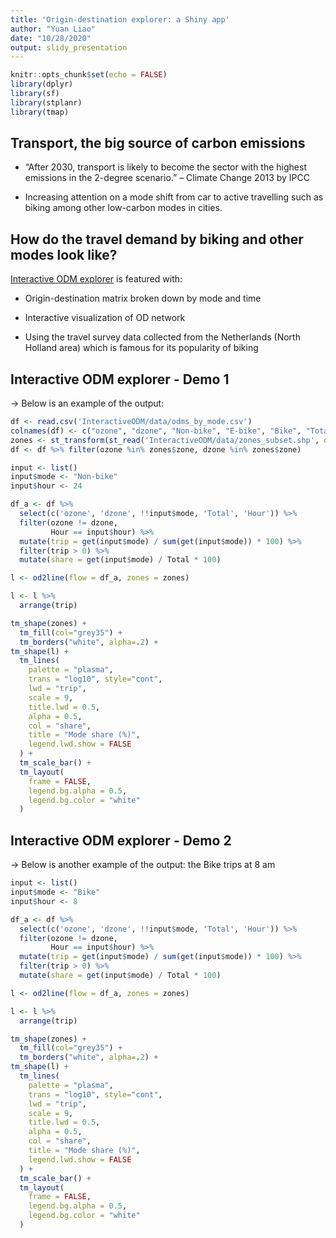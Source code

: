 ```yaml
---
title: 'Origin-destination explorer: a Shiny app'
author: "Yuan Liao"
date: "10/28/2020"
output: slidy_presentation
---
```


```r
knitr::opts_chunk$set(echo = FALSE)
library(dplyr)
library(sf)
library(stplanr)
library(tmap)
```

## Transport, the big source of carbon emissions
- "After 2030, transport is likely to become the sector with the highest emissions in the 2-degree scenario." -- Climate Change 2013 by IPCC

- Increasing attention on a mode shift from car to active travelling such as biking among other low-carbon modes in cities.

## How do the travel demand by biking and other modes look like?
[Interactive ODM explorer](https://yuanliao.shinyapps.io/InteractiveODM/) is featured with:

- Origin-destination matrix broken down by mode and time

- Interactive visualization of OD network

- Using the travel survey data collected from the Netherlands (North Holland area) which is famous for its popularity of biking

## Interactive ODM explorer - Demo 1

-> Below is an example of the output: 

```r
df <- read.csv('InteractiveODM/data/odms_by_mode.csv')
colnames(df) <- c("ozone", "dzone", "Non-bike", "E-bike", "Bike", "Total", 'Hour')
zones <- st_transform(st_read('InteractiveODM/data/zones_subset.shp', quiet = TRUE), crs = 4326)
df <- df %>% filter(ozone %in% zones$zone, dzone %in% zones$zone)

input <- list()
input$mode <- "Non-bike"
input$hour <- 24

df_a <- df %>%
  select(c('ozone', 'dzone', !!input$mode, 'Total', 'Hour')) %>%
  filter(ozone != dzone,
         Hour == input$hour) %>%
  mutate(trip = get(input$mode) / sum(get(input$mode)) * 100) %>%
  filter(trip > 0) %>%
  mutate(share = get(input$mode) / Total * 100)

l <- od2line(flow = df_a, zones = zones)

l <- l %>%
  arrange(trip)

tm_shape(zones) +
  tm_fill(col="grey35") +
  tm_borders("white", alpha=.2) + 
tm_shape(l) +
  tm_lines(
    palette = "plasma", 
    trans = "log10", style="cont",
    lwd = "trip",
    scale = 9,
    title.lwd = 0.5,
    alpha = 0.5,
    col = "share",
    title = "Mode share (%)",
    legend.lwd.show = FALSE
  ) +
  tm_scale_bar() +
  tm_layout(
    frame = FALSE,
    legend.bg.alpha = 0.5,
    legend.bg.color = "white"
  )
```

## Interactive ODM explorer - Demo 2
-> Below is another example of the output: the Bike trips at 8 am

```r
input <- list()
input$mode <- "Bike"
input$hour <- 8

df_a <- df %>%
  select(c('ozone', 'dzone', !!input$mode, 'Total', 'Hour')) %>%
  filter(ozone != dzone,
         Hour == input$hour) %>%
  mutate(trip = get(input$mode) / sum(get(input$mode)) * 100) %>%
  filter(trip > 0) %>%
  mutate(share = get(input$mode) / Total * 100)

l <- od2line(flow = df_a, zones = zones)

l <- l %>%
  arrange(trip)

tm_shape(zones) +
  tm_fill(col="grey35") +
  tm_borders("white", alpha=.2) + 
tm_shape(l) +
  tm_lines(
    palette = "plasma", 
    trans = "log10", style="cont",
    lwd = "trip",
    scale = 9,
    title.lwd = 0.5,
    alpha = 0.5,
    col = "share",
    title = "Mode share (%)",
    legend.lwd.show = FALSE
  ) +
  tm_scale_bar() +
  tm_layout(
    frame = FALSE,
    legend.bg.alpha = 0.5,
    legend.bg.color = "white"
  )
```

